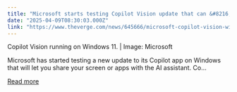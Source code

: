 ```yaml
---
title: "Microsoft starts testing Copilot Vision update that can &#8216;see&#8217; your screen and apps"
date: "2025-04-09T08:30:03.000Z"
link: "https://www.theverge.com/news/645666/microsoft-copilot-vision-windows-beta-testing"
---
```


Copilot Vision running on Windows 11. | Image: Microsoft

Microsoft has started testing a new update to its Copilot app on Windows that will let you share your screen or apps with the AI assistant. Co...

[Read more](https://www.theverge.com/news/645666/microsoft-copilot-vision-windows-beta-testing)
